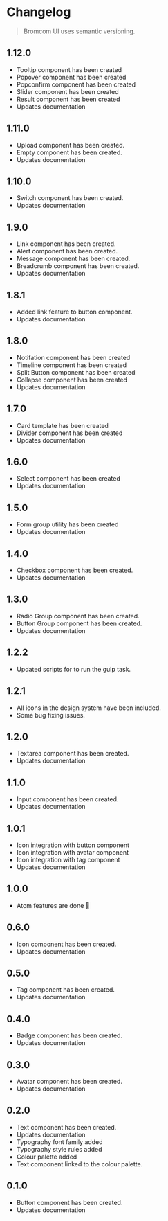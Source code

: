 
<Meta title='Guide and Principles/Changelog' />

# Changelog

> Bromcom UI uses semantic versioning.

## 1.12.0
* Tooltip component has been created
* Popover component has been created
* Popconfirm component has been created
* Slider component has been created
* Result component has been created
* Updates documentation

## 1.11.0
* Upload component has been created.
* Empty component has been created.
* Updates documentation

## 1.10.0
* Switch component has been created.
* Updates documentation

## 1.9.0
* Link component has been created.
* Alert component has been created.
* Message component has been created.
* Breadcrumb component has been created.
* Updates documentation

## 1.8.1
* Added link feature to button component.
* Updates documentation

## 1.8.0
* Notifation component has been created
* Timeline component has been created
* Split Button component has been created
* Collapse component has been created
* Updates documentation

## 1.7.0
* Card template has been created
* Divider component has been created
* Updates documentation

## 1.6.0
* Select component has been created
* Updates documentation

## 1.5.0
* Form group utility has been created
* Updates documentation

## 1.4.0
* Checkbox component has been created.
* Updates documentation

## 1.3.0
* Radio Group component has been created.
* Button Group component has been created.
* Updates documentation

## 1.2.2
* Updated scripts for to run the gulp task.

## 1.2.1
* All icons in the design system have been included.
* Some bug fixing issues.

## 1.2.0
* Textarea component has been created.
* Updates documentation


## 1.1.0
* Input component has been created.
* Updates documentation

## 1.0.1
* Icon integration with button component
* Icon integration with avatar component
* Icon integration with tag component
* Updates documentation

## 1.0.0
* Atom features are done 💪

## 0.6.0
* Icon component has been created.
* Updates documentation

## 0.5.0

* Tag component has been created.
* Updates documentation

## 0.4.0

* Badge component has been created.
* Updates documentation

## 0.3.0

* Avatar component has been created.
* Updates documentation

## 0.2.0

* Text component has been created.
* Updates documentation
* Typography font family added
* Typography style rules added
* Colour palette added
* Text component linked to the colour palette.

## 0.1.0

* Button component has been created.
* Updates documentation